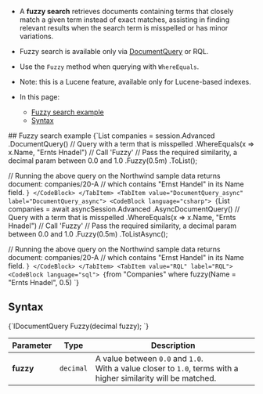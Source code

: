 
<Admonition type="note" title="">

* A **fuzzy search** retrieves documents containing terms that closely match a given term instead of exact matches, assisting in finding relevant results when the search term is misspelled or has minor variations.

* Fuzzy search is available only via [DocumentQuery](../../../../client-api/session/querying/document-query/what-is-document-query.mdx) or RQL.

* Use the `Fuzzy` method when querying with `WhereEquals`.

* Note: this is a Lucene feature, available only for Lucene-based indexes.

* In this page:
    * [Fuzzy search example](../../../../client-api/session/querying/text-search/fuzzy-search.mdx#fuzzy-search-example)
    * [Syntax](../../../../client-api/session/querying/text-search/fuzzy-search.mdx#syntax)

</Admonition>
## Fuzzy search example

<Tabs groupId='languageSyntax'>
<TabItem value="DocumentQuery" label="DocumentQuery">
<CodeBlock language="csharp">
{`List<Company> companies = session.Advanced
    .DocumentQuery<Company>()
     // Query with a term that is misspelled
    .WhereEquals(x => x.Name, "Ernts Hnadel")
    // Call 'Fuzzy' 
    // Pass the required similarity, a decimal param between 0.0 and 1.0
    .Fuzzy(0.5m)
    .ToList();

// Running the above query on the Northwind sample data returns document: companies/20-A
// which contains "Ernst Handel" in its Name field.
`}
</CodeBlock>
</TabItem>
<TabItem value="DocumentQuery_async" label="DocumentQuery_async">
<CodeBlock language="csharp">
{`List<Company> companies = await asyncSession.Advanced
    .AsyncDocumentQuery<Company>()
     // Query with a term that is misspelled
    .WhereEquals(x => x.Name, "Ernts Hnadel")
     // Call 'Fuzzy' 
     // Pass the required similarity, a decimal param between 0.0 and 1.0
    .Fuzzy(0.5m)
    .ToListAsync();

// Running the above query on the Northwind sample data returns document: companies/20-A
// which contains "Ernst Handel" in its Name field.
`}
</CodeBlock>
</TabItem>
<TabItem value="RQL" label="RQL">
<CodeBlock language="sql">
{`from "Companies"
where fuzzy(Name = "Ernts Hnadel", 0.5)
`}
</CodeBlock>
</TabItem>
</Tabs>



## Syntax

<TabItem value="syntax" label="syntax">
<CodeBlock language="csharp">
{`IDocumentQuery<T> Fuzzy(decimal fuzzy);
`}
</CodeBlock>
</TabItem>

| Parameter   | Type      | Description                                                                                                       |
|-------------|-----------|-------------------------------------------------------------------------------------------------------------------|
| **fuzzy**   | `decimal` | A value between `0.0` and `1.0`.<br/>With a value closer to `1.0`, terms with a higher similarity will be matched. |




